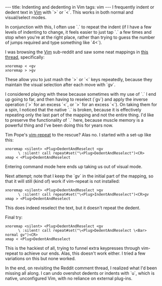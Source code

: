 ---
title: Indenting and dedenting in Vim
tags: vim
---
I frequently indent or dedent text in [[Vim]] with `>` or `<`. This works in both normal and visual/select modes.

In conjunction with this, I often use `.` to repeat the indent (if I have a few levels of indenting to change, it feels easier to just tap `.` a few times and stop when you're at the right place, rather than trying to guess the number of jumps required and type something like `4<`).

I was browsing the [[Vim]] sub-reddit and saw some neat mappings in [http://www.reddit.com/r/vim/comments/3458px/junegunns_1500line_vimrc_more_good_ideas_than_ill/cqrngbl this thread], specifically:

<pre>xnoremap < <gv
xnoremap > >gv</pre>

These allow you to just mash the `>` or `<` keys repeatedly, because they maintain the visual selection after each move with `gv`.

I considered playing with these because sometimes with my use of `.` I end up going to far, and then having to reselect (`gv`) and apply the inverse operation (`>` for an excess `<`, or `>` for an excess `<`). On taking them for a spin, I noticed that the native `.` is broken, because it is effectively repeating only the last part of the mapping and not the entire thing. I'd like to preserve the functionality of `.` here, because muscle memory is a powerful thing and I've been doing this for years now.

Tim Pope's [http://vimcasts.org/episodes/creating-repeatable-mappings-with-repeat-vim/ vim-repeat] to the rescue? Alas no. I started with a set-up like this:

<pre>xnoremap <silent> <Plug>DedentAndReselect <gv
      \ :silent! call repeat#set("\<Plug>DedentAndReselect")<CR>
xmap < <Plug>DedentAndReselect</pre>

Entering command mode here ends up taking us out of visual mode.

Next attempt; note that I keep the `gv` in the initial part of the mapping, so that it will still (kind of) work if vim-repeat is not installed:

<pre>xnoremap <silent> <Plug>DedentAndReselect >gv
      \ :silent! call repeat#set("\<Plug>IndentAndReselect")<CR>gv
xmap > <Plug>DedentAndReselect</pre>

This does indeed reselect the text, but it doesn't repeat the dedent.

Final try:

<pre>xnoremap <silent> <Plug>DedentAndReselect <gv
      \ :silent! call repeat#set("\<Plug>DedentAndReselect \<Bar> normal gv")<CR>
xmap < <Plug>DedentAndReselect</pre>

This is the hackiest of all, trying to funnel extra keypresses through vim-repeat to achieve our ends. Alas, this doesn't work either. I tried a few variations on this but none worked.

In the end, on revisiting the Reddit comment thread, I realized what I'd been missing all along. I can undo overshot dedents or indents with `u`, which is native, unconfigured Vim, with no reliance on external plug-ins.

